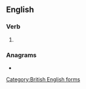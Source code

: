 ==English==

===Verb===
{{en-verb|prioritis}}

# {{alternative spelling of|prioritize|lang=en}}

===Anagrams===
* {{l|en|priorities}}

[[Category:British English forms]]
